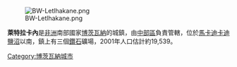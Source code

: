 [[Image:BW-Letlhakane.png|right]]

'''萊特拉卡內'''是[[非洲|非洲]]南部國家[[博茨瓦納|博茨瓦納]]的城鎮，由[[中部區_(博茨瓦納)|中部區]]負責管轄，位於[[馬卡迪卡迪鹽沼|馬卡迪卡迪鹽沼]]以南，鎮上有三個[[鑽石|鑽石]]礦場，2001年人口估計約19,539。

{{Coord|21|25|S|25|35|E|region:BW_type:city|display=title}}

[[Category:博茨瓦納城市|Category:博茨瓦納城市]]

{{Botswana-stub}}